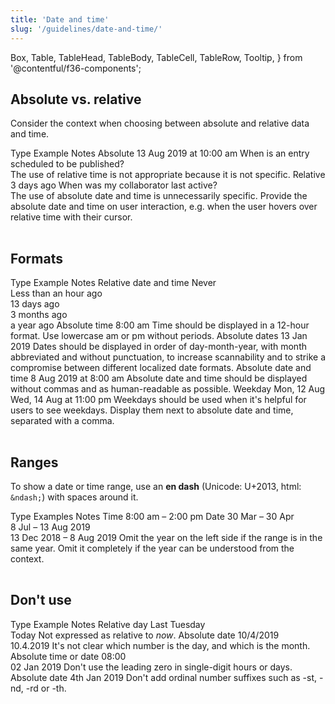 ```yaml
---
title: 'Date and time'
slug: '/guidelines/date-and-time/'
---
```


  Box,
  Table,
  TableHead,
  TableBody,
  TableCell,
  TableRow,
  Tooltip,
} from '@contentful/f36-components';

## Absolute vs. relative

Consider the context when choosing between absolute and relative data and time.

<Box marginBottom="spacingXl">
  <Table style={{ width: '100%' }}>
    <TableHead>
      <TableRow>
        <TableCell style={{ width: '25%' }}>Type</TableCell>
        <TableCell style={{ width: '25%' }}>Example</TableCell>
        <TableCell style={{ width: '50%' }}>Notes</TableCell>
      </TableRow>
    </TableHead>
    <TableBody>
      <TableRow>
        <TableCell>Absolute</TableCell>
        <TableCell style={{ fontWeight: 700 }}>
          13 Aug 2019 at 10:00 am
        </TableCell>
        <TableCell>
          When is an entry scheduled to be published?
          <br />
          The use of relative time is not appropriate because it is not
          specific.
        </TableCell>
      </TableRow>
      <TableRow>
        <TableCell>Relative</TableCell>
        <TableCell style={{ fontWeight: 700 }}>
          <Tooltip content="13 Aug 2019 at 10:00 am">3 days ago</Tooltip>
        </TableCell>
        <TableCell>
          When was my collaborator last active?
          <br />
          The use of absolute date and time is unnecessarily specific. Provide
          the absolute date and time on user interaction, e.g. when the user
          hovers over relative time with their cursor.
        </TableCell>
      </TableRow>
    </TableBody>
  </Table>
</Box>

## Formats

<Box marginBottom="spacingXl">
  <Table style={{ width: '100%' }}>
    <TableHead>
      <TableRow>
        <TableCell style={{ width: '25%' }}>Type</TableCell>
        <TableCell style={{ width: '25%' }}>Example</TableCell>
        <TableCell style={{ width: '50%' }}>Notes</TableCell>
      </TableRow>
    </TableHead>
    <TableBody>
      <TableRow>
        <TableCell>Relative date and time</TableCell>
        <TableCell style={{ fontWeight: 700 }}>
          Never
          <br />
          Less than an hour ago
          <br />
          13 days ago
          <br />
          3 months ago
          <br />a year ago
        </TableCell>
        <TableCell></TableCell>
      </TableRow>
      <TableRow>
        <TableCell>Absolute time</TableCell>
        <TableCell style={{ fontWeight: 700 }}>8:00 am</TableCell>
        <TableCell>
          Time should be displayed in a 12-hour format. Use lowercase am or pm
          without periods.
        </TableCell>
      </TableRow>
      <TableRow>
        <TableCell>Absolute dates</TableCell>
        <TableCell style={{ fontWeight: 700 }}>13 Jan 2019</TableCell>
        <TableCell>
          Dates should be displayed in order of day-month-year, with month
          abbreviated and without punctuation, to increase scannability and to
          strike a compromise between different localized date formats.
        </TableCell>
      </TableRow>
      <TableRow>
        <TableCell>Absolute date and time</TableCell>
        <TableCell style={{ fontWeight: 700 }}>8 Aug 2019 at 8:00 am</TableCell>
        <TableCell>
          Absolute date and time should be displayed without commas and as
          human-readable as possible.
        </TableCell>
      </TableRow>
      <TableRow>
        <TableCell>Weekday</TableCell>
        <TableCell style={{ fontWeight: 700 }}>
          Mon, 12 Aug
          <br />
          Wed, 14 Aug at 11:00 pm
        </TableCell>
        <TableCell>
          Weekdays should be used when it's helpful for users to see weekdays.
          Display them next to absolute date and time, separated with a comma.
        </TableCell>
      </TableRow>
    </TableBody>
  </Table>
</Box>

## Ranges

To show a date or time range, use an **en dash** (Unicode: U+2013, html: `&ndash;`) with spaces around it.

<Box marginBottom="spacingXl">
  <Table style={{ width: '100%' }}>
    <TableHead>
      <TableRow>
        <TableCell style={{ width: '25%' }}>Type</TableCell>
        <TableCell style={{ width: '25%' }}>Examples</TableCell>
        <TableCell style={{ width: '50%' }}>Notes</TableCell>
      </TableRow>
    </TableHead>
    <TableBody>
      <TableRow>
        <TableCell>Time</TableCell>
        <TableCell style={{ fontWeight: 700 }}>8:00 am – 2:00 pm</TableCell>
        <TableCell></TableCell>
      </TableRow>
      <TableRow>
        <TableCell>Date</TableCell>
        <TableCell style={{ fontWeight: 700 }}>
          30 Mar – 30 Apr
          <br />
          8 Jul – 13 Aug 2019
          <br />
          13 Dec 2018 – 8 Aug 2019
        </TableCell>
        <TableCell>
          Omit the year on the left side if the range is in the same year. Omit
          it completely if the year can be understood from the context.
        </TableCell>
      </TableRow>
    </TableBody>
  </Table>
</Box>

## Don't use

<Box marginBottom="spacingXl">
  <Table style={{ width: '100%' }}>
    <TableHead>
      <TableRow>
        <TableCell style={{ width: '25%' }}>Type</TableCell>
        <TableCell style={{ width: '25%' }}>Example</TableCell>
        <TableCell style={{ width: '50%' }}>Notes</TableCell>
      </TableRow>
    </TableHead>
    <TableBody>
      <TableRow>
        <TableCell>Relative day</TableCell>
        <TableCell style={{ fontWeight: 700 }}>
          Last Tuesday
          <br />
          Today
        </TableCell>
        <TableCell>
          Not expressed as relative to <i>now</i>.
        </TableCell>
      </TableRow>
      <TableRow>
        <TableCell>Absolute date</TableCell>
        <TableCell style={{ fontWeight: 700 }}>
          10/4/2019
          <br />
          10.4.2019
        </TableCell>
        <TableCell>
          It's not clear which number is the day, and which is the month.
        </TableCell>
      </TableRow>
      <TableRow>
        <TableCell>Absolute time or date</TableCell>
        <TableCell style={{ fontWeight: 700 }}>
          08:00
          <br />
          02 Jan 2019
        </TableCell>
        <TableCell>
          Don't use the leading zero in single-digit hours or days.
        </TableCell>
      </TableRow>
      <TableRow>
        <TableCell>Absolute date</TableCell>
        <TableCell style={{ fontWeight: 700 }}>4th Jan 2019</TableCell>
        <TableCell>
          Don't add ordinal number suffixes such as -st, -nd, -rd or -th.
        </TableCell>
      </TableRow>
    </TableBody>
  </Table>
</Box>

